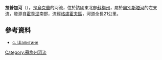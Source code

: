 '''拉普加河'''（{{lang-uk|Лапуга}}），是[[烏克蘭|烏克蘭]]的河流，位於該國東北部[[蘇梅州|蘇梅州]]，屬於[[奧別斯塔河|奧別斯塔河]]的左支流，發源自[[霍季涅|霍季涅]]南部，流經[[格盧霍夫區|格盧霍夫區]]，河道全長21公里。

==參考資料==
* [http://glukhivlibrary.at.ua/publ/perlini_glukhivskogo_kraju/1-1-0-11 с. Шалигине] {{Wayback|url=http://glukhivlibrary.at.ua/publ/perlini_glukhivskogo_kraju/1-1-0-11 |date=20161111180420 }}

{{DEFAULTSORT:Лапуга}}
[[Category:蘇梅州河流|Category:蘇梅州河流]]


{{Ukraine-river-stub}}